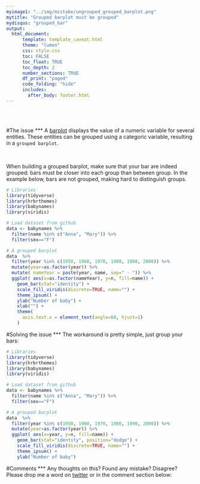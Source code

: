 ```yaml
---
myimage1: "../img/mistake/ungrouped_grouped_barplot.png"
mytitle: "Grouped barplot must be grouped"
mydisqus: "grouped_bar"
output:
  html_document:
      template: template_caveat.html
      theme: "lumen"
      css: style.css
      toc: FALSE
      toc_float: TRUE
      toc_depth: 2
      number_sections: TRUE
      df_print: "paged"
      code_folding: "hide"
      includes: 
        after_body: footer.html
---
```


<br><br>
<div class="mycontent">



#The issue
***
A [barplot](https://www.data-to-viz.com/graph/barplot.html) displays the value of a numeric variable for several entities. These entities can be grouped using a categoric variable, resulting in a `grouped barplot`.

<br>

When building a grouped barplot, make sure that your bar are indeed grouped: bars must be closer into each group than between group. In the example below, bars are not grouped, making hard to distinguish groups.
```r
# Libraries
library(tidyverse)
library(hrbrthemes)
library(babynames)
library(viridis)

# Load dataset from github
data <- babynames %>% 
  filter(name %in% c("Anna", "Mary")) %>%
  filter(sex=="F")

# A grouped barplot
data  %>% 
  filter(year %in% c(1950, 1960, 1970, 1980, 1990, 2000)) %>%
  mutate(year=as.factor(year)) %>%
  mutate( nameYear = paste(year, name, sep=" - ")) %>%
  ggplot( aes(x=as.factor(nameYear), y=n, fill=name)) +
    geom_bar(stat="identity") +
    scale_fill_viridis(discrete=TRUE, name="") +
    theme_ipsum() +
    ylab("Number of baby") +
    xlab("") +
    theme(
      axis.text.x = element_text(angle=60, hjust=1)
    )
```



#Solving the issue
***
The workaround is pretty simple, just group your bars:
```r
# Libraries
library(tidyverse)
library(hrbrthemes)
library(babynames)
library(viridis)

# Load dataset from github
data <- babynames %>% 
  filter(name %in% c("Anna", "Mary")) %>%
  filter(sex=="F")

# A grouped barplot
data  %>% 
  filter(year %in% c(1950, 1960, 1970, 1980, 1990, 2000)) %>%
  mutate(year=as.factor(year)) %>%
  ggplot( aes(x=year, y=n, fill=name)) +
    geom_bar(stat="identity", position="dodge") +
    scale_fill_viridis(discrete=TRUE, name="") +
    theme_ipsum() +
    ylab("Number of baby")
```








#Comments
***
Any thoughts on this? Found any mistake? Disagree? Please drop me a word on [twitter](https://twitter.com/R_Graph_Gallery) or in the comment section below:
<br>




</div>














